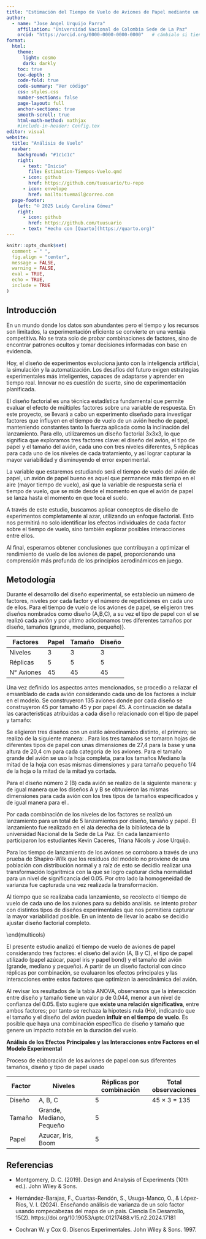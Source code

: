 ---
title: "Estimación del Tiempo de Vuelo de Aviones de Papel mediante un Diseño Factorial de Tres Vías"
author: 
  - name: "Jose Angel Urquijo Parra"
    affiliation: "Universidad Nacional de Colombia Sede de La Paz"
    orcid: "https://orcid.org/0000-0000-0000-0000"   # cámbialo si tienes uno
format:
  html:
    theme: 
      light: cosmo
      dark: darkly
    toc: true
    toc-depth: 3
    code-fold: true
    code-summary: "Ver código"
    css: styles.css
    number-sections: false
    page-layout: full
    anchor-sections: true
    smooth-scroll: true
    html-math-method: mathjax
    #include-in-header: Config.tex
editor: visual
website:
  title: "Análisis de Vuelo"
  navbar:
    background: "#1c1c1c"
    right:
      - text: "Inicio"
        file: Estimation-Tiempos-Vuelo.qmd
      - icon: github
        href: https://github.com/tuusuario/tu-repo
      - icon: envelope
        href: mailto:tuemail@correo.com
  page-footer:
    left: "© 2025 Leidy Carolina Gómez"
    right: 
      - icon: github
        href: https://github.com/tuusuario
      - text: "Hecho con [Quarto](https://quarto.org)"
---


```{r setup, include=FALSE}

knitr::opts_chunk$set(
  comment = " ",
  fig.align = "center",
  message = FALSE,
  warning = FALSE,
  eval = TRUE,
  echo = TRUE,
  include = TRUE
)

```

## Introducción


En un mundo donde los datos son abundantes pero el tiempo y los recursos son limitados, la experimentación eficiente se convierte en una ventaja competitiva. No se trata solo de probar combinaciones de factores, sino de encontrar patrones ocultos y tomar decisiones informadas con base en evidencia.

Hoy, el diseño de experimentos evoluciona junto con la inteligencia artificial, la simulación y la automatización. Los desafíos del futuro exigen estrategias experimentales más inteligentes, capaces de adaptarse y aprender en tiempo real. Innovar no es cuestión de suerte, sino de experimentación planificada.

El diseño factorial es una técnica estadística fundamental que permite evaluar el efecto de múltiples factores sobre una variable de respuesta. En este proyecto, se llevará a cabo un experimento diseñado para investigar factores que influyen en el tiempo de vuelo de un avión hecho de papel, manteniendo constantes tanto la fuerza aplicada como la inclinación del lanzamiento.
Para ello, utilizaremos un diseño factorial 3x3x3, lo que significa que exploramos tres factores clave: el diseño del avión, el tipo de papel y el tamaño del avión, cada uno con tres niveles diferentes, 5 réplicas para cada uno de los niveles de cada tratamiento, y así lograr capturar la mayor variabilidad y disminuyendo el error experimental.

La variable que estaremos estudiando será el tiempo de vuelo del avión de papel, un avión de papel bueno es aquel que permanece más tiempo en el aire (mayor tiempo de vuelo), así que la variable de respuesta sería el tiempo de vuelo, que se mide desde el momento en que el avión de papel se lanza hasta el momento en que toca el suelo.

A través de este estudio, buscamos aplicar conceptos de diseño de experimentos completamente al azar, utilizando un enfoque factorial. Esto nos permitirá no solo identificar los efectos individuales de cada factor sobre el tiempo de vuelo, sino también explorar posibles interacciones entre ellos.

 Al final, esperamos obtener conclusiones que contribuyan a optimizar el rendimiento de vuelo de los aviones de papel, proporcionando una comprensión más profunda de los principios aerodinámicos en juego.
 

## Metodología

Durante el desarrollo del diseño experimental, se establecio un número de factores, niveles por cada factor y el número de repeticiones en cada uno de ellos. Para el tiempo de vuelo de los aviones de papel, se eligieron tres diseños nombrados como diseño (A,B,C), a su vez el tipo de papel con el se realizó cada avión y por ultimo adiccionamos tres diferentes tamaños  por diseño, tamaños (grande, mediano, pequeño)}.


| Factores   | Papel | Tamaño | Diseño |
|------------|-------|--------|--------|
| Niveles    |   3   |   3    |   3    |
| Réplicas   |   5   |   5    |   5    |
| N° Aviones |  45   |  45    |  45    |



Una vez definido los aspectos antes mencionados, se procedio a reliazar el emsanblado de cada avión considerando cada uno de los factores a incluir en el modelo. Se construyeron 135 aviones donde por cada diseño se construyeron 45 por tamaño 45 y por papel 45. A continuación se datalla las caracteristicas atribuidas a cada diseño relacionado con el tipo de papel y tamaño:

Se eligieron tres diseños con un estilo aérodinamico distinto, el primero; se realizo de la siguiente manera: \href{https://www.youtube.com/watch?v=SkCAzBsISa0}{\textcolor{blue}{Diseño A}}. Para los tres tamaños se tomaron hojas de diferentes tipos de papel con unas dimensiones de 27,4 para la base y  una altura de 20,4 cm para cada categoria de los aviones. Para el tamaño grande del avión se uso la hoja completa, para los tamaños Mediano la mitad de la hoja con esas mismas dimensiones y para tamaño pequeño 1/4 de la hoja o la mitad de la mitad ya cortada.

Para el diseño número 2 (B) cada avión se realizo de la siguiente manera: \href{https://pin.it/3knu8mssG}{\textcolor{blue}{Diseño B}} y de igual manera que los diseños A y B se obtuvieron las mismas dimensiones para cada avión con los tres tipos de tamaños especificados y de igual manera para el \href{https://pin.it/5hqBwsGGt}{\textcolor{blue}{Diseño C}}.


Por cada combinación de los niveles de los factores se realizó un lanzamiento para un total de 5 lanzamientos por diseño, tamaño y papel. El lanzamiento fue realizado en el ala derecha de la biblioteca de la universidad Nacional de la Sede de La Paz. En cada lanzamiento participaron los estudiantes Kevin Caceres, Triana Nicols y Jose Urquijo.

Para los tiempo de lanzamiento de los aviones se corroboro a través de una prueba de Shapiro-Wilk que los residuos del modelo no proviene de una población con distribución normal y a raíz de esto se decidio realizar una transformación logaritmica con la que se logro capturar dicha normalidad para un nivel de significancia del 0.05. Por otro lado la homogeneidad de varianza fue capturada una vez realizada la transformación.



Al tiempo que se realizaba cada lanzamiento, se recolecto el tiempo de vuelo de cada uno de los aviones para su debido analisis. se intento probar con distintos tipos de diseños experimentales que nos permitiera capturar la mayor variabilidad posible. En un intento de llevar lo acabo se decidio ajustar diseño factorial completo.

\end{multicols}


\subsection{Resultados}

El presente estudio analizó el tiempo de vuelo de aviones de papel considerando tres factores: el diseño del avión (A, B y C), el tipo de papel utilizado (papel azúcar, papel iris y papel bond) y el tamaño del avión (grande, mediano y pequeño). A partir de un diseño factorial con cinco réplicas por combinación, se evaluaron los efectos principales y las interacciones entre estos factores que optimizan la aerodinámica del avión.

\begin{multicols}{2}

Tenemos un diseño con tres factores \(A\), \(B\), y \(C\), y que cada uno tiene \(a\), \(b\) y \(c\) niveles, respectivamente. Entonces, el modelo matemático general para un diseño factorial completo de tres factores es:

\begin{align*}
Y_{ijk} &= \mu + \alpha_i + \beta_j + \gamma_k \\
        &\quad + (\alpha\beta)_{ij} + (\alpha\gamma)_{ik} + (\beta\gamma)_{jk} \\
        &\quad + (\alpha\beta\gamma)_{ijk} + \epsilon_{ijk}
\end{align*}


Donde:

- \(Y_{ijk}\) es el valor de la respuesta para el \(i\)-ésimo nivel del factor \(A\), el \(j\)-ésimo nivel del factor \(B\), y el \(k\)-ésimo nivel del factor \(C\).

- \(\mu\) es la media general de todas las observaciones.

- \(\alpha_i\), \(\beta_j\), \(\gamma_k\) son los efectos principales de los factores \(A\), \(B\) y \(C\), respectivamente.

- \((\alpha\beta)_{ij}\), \((\alpha\gamma)_{ik}\), \((\beta\gamma)_{jk}\) son los efectos de interacción de dos factores.

- \((\alpha\beta\gamma)_{ijk}\) es el efecto de interacción de tres factores.

- \(\epsilon_{ijk}\) es el error aleatorio, que se asume independiente y normalmente distribuido con media cero y varianza \(\sigma^2\).

Este modelo describe cómo cada uno de los tres factores, tanto de manera individual como en interacción, afecta la respuesta observada \(Y_{ijk}\).

\end{multicols}


\begin{tcolorbox}[title=\textcolor{white}{\textbf{Hipótesis del modelo}}]
\begin{align*}
H_0\!: &\ \text{No existen diferencias entre las medias de los niveles de los tratamientos.} \\
H_1\!: &\ \text{Existen diferencias significativas entre las medias de los niveles de los tratamientos.}
\end{align*}
\end{tcolorbox}

\vspace{1cm}

Al revisar los resultados de la tabla ANOVA, observamos que la interacción entre diseño y  tamaño tiene un valor p de 0.044, menor a un nivel de confianza del 0.05. Esto sugiere que **existe una relación significativa**, entre ambos factores; por tanto se rechaza la hipotesis nula (Ho), indicando que el tamaño y el diseño del avión pueden **influir en el tiempo de vuelo**. Es posible que haya una combinación específica de diseño y tamaño que genere un impacto notable en la duración del vuelo.

\begin{table}[H]
    \centering
    \caption{ANOVA}
    \label{tab:anova}
    \begin{tabular}{lcccccc}
        \toprule
        \rowcolor{azulverde} % Aplica el color al encabezado
        \textcolor{white}{\textbf{Fuente}} & \textcolor{white}{\textbf{GL}} & \textcolor{white}{\textbf{SC Ajust.}} & \textcolor{white}{\textbf{MC Ajust.}} & \textcolor{white}{\textbf{F Cal.}} & \textcolor{white}{\textbf{F tab. (0.05)}} &\textcolor{white}{\textbf{Valor p}} \\
        \midrule
        Diseño & 2 & 1,0020 & 0,50102 & 2,99 & 3,08 & 0,055 \\
        Tamaño & 2 & 0,2979 & 0,14895 & 0,89 & 3,08 & 0,414 \\
        Papel & 2 & 0,4282 & 0,21408 & 1,28 & 3,08 & 0,283 \\
        \rowcolor{gray}
        Diseño x Tamaño & 4 & 1,7035 & 0,42587 & 2,54 & 2,46 & 0,044 \\
        Diseño x Papel & 4 & 0,2394 & 0,05986 & 0,36 & 2,46 & 0,839 \\
        Tamaño x Papel & 4 & 0,5223 & 0,13058 & 0,78 & 2,46 & 0,541 \\
        Diseño x Tamaño x Papel & 8 & 1,5400 & 0,19250 & 1,15 & 2,01 & 0,337 \\
        Error & 108 & 18,1052 & 0,16764 & & \\
        Total & 134 & 23,8386 & & & \\
        \bottomrule
    \end{tabular}
\end{table}

\newpage

**Análisis de los Efectos Principales y las Interacciones entre Factores en el Modelo Experimental**


\begin{multicols}{2}

El análisis factorial muestra que los factores Diseño, Tamaño y Papel tienen un impacto significativo en la variable de respuesta (Media de Lg). En el gráfico de efectos principales, se observa que el Diseño C tiene la mayor media, mientras que el Diseño B presenta la menor. En cuanto al Tamaño, las medias aumentan progresivamente de Grande a Pequeño, indicando que este factor influye de manera creciente en la variable de respuesta. Por otro lado, el Papel también afecta los resultados, con el tipo Boom mostrando las mayores medias y el tipo Iris las más bajas.

El análisis de interacciones revela que el efecto de un factor no es constante a través de los niveles de los otros factores. Se observa una interacción notable entre Diseño y Tamaño, especialmente en el Diseño C, donde los efectos de los diferentes tamaños son más variables. De manera similar, las interacciones entre Diseño y Papel, así como Tamaño y Papel, indican que los efectos de estos factores dependen de los niveles de los otros.

Dado que las líneas en las gráficas de interacción no son paralelas, se sugiere que los efectos no son aditivos, lo que refuerza la necesidad de incluir términos de interacción en el modelo estadístico. Estos resultados indican que el comportamiento de la variable de respuesta es complejo y está influenciado por la combinación específica de los niveles de los factores evaluados.

\end{multicols}

\subsection{Concluiones y trabajos futuros}

\begin{multicols}{2}

Los resultados mostraron que el tiempo de vuelo estuvo significativamente influenciado por el diseño del avión y el tamaño. En particular, el diseño C presentó los tiempos de vuelo más altos en promedio, mientras que el diseño B mostró una menor capacidad de planeo. En cuanto al tipo de papel, el papel bond demostró ser el más adecuado para aumentar la duración del vuelo, haciendo una investigación podemos decir que

- El tipo de papel utilizado afecta el peso del avión de papel. Un papel más ligero puede permitir que el avión vuele más tiempo, ya que reduce la carga que las alas deben sostener.

- La rigidez del papel influye en la forma en que se mantiene el avión durante el vuelo. Un papel más rígido puede ayudar a mantener la forma del avión.

- Un diseño con alas más anchas y planas puede generar más sustentación, lo que permite un vuelo más prolongado. Las alas deben estar diseñadas para minimizar la resistencia y maximizar la sustentación.

- El tipo de papel determina el peso y la rigidez del avión, afectando su capacidad para volar durante más tiempo.

- El diseño del avión influye en la sustentación y la resistencia, lo que a su vez impacta en la estabilidad y el control durante el vuelo.

El análisis de varianza (ANOVA) reveló interacciones significativas entre el diseño del avión y el tipo de papel, lo que sugiere que ciertas combinaciones fueron más efectivas que otras. Por ejemplo, el diseño C combinado con papel Bond obtuvo los mejores resultados, mientras que el diseño B con papel Iris presentó los tiempos de vuelo más bajos. El tamaño del avión tuvo un efecto moderado, con los modelos pequeños logrando un mejor equilibrio entre la sustentación y la resistencia al aire.
Estos hallazgos son relevantes para la optimización de modelos de aviones de papel, proporcionando información clave sobre cómo la elección de materiales y el diseño afectan el rendimiento de vuelo. 
Se recomienda realizar estudios adicionales que consideren otros factores como las condiciones del lanzamiento y la influencia de corrientes de aire para validar y ampliar estos resultados.
Finalmente, es importante destacar que el presente estudio tuvo algunas limitaciones, como la variabilidad en la ejecución de los lanzamientos y posibles diferencias en la precisión de los dobleces en cada réplica. Sin embargo, los hallazgos obtenidos constituyen una base sólida para futuras investigaciones sobre aerodinámica en modelos de papel y su aplicación en experimentos educativos y recreativos.

\end{multicols}

\newpage

\subsection{Anexos fotográficos}

Proceso de elaboración de los aviones de papel con sus diferentes tamaños, diseño y tipo de papel usado


\newpage

\subsection{Tiempos de vuelo recolectados por factor}

| Factor   | Niveles                    | Réplicas por combinación | Total observaciones |
|----------|----------------------------|---------------------------|----------------------|
| Diseño   | A, B, C                    | 5                         | 45 × 3 = 135         |
| Tamaño   | Grande, Mediano, Pequeño   | 5                         |                     |
| Papel    | Azucar, Iris, Boom         | 5                         |                     |





## Referencias

- Montgomery, D. C. (2019). Design and Analysis of Experiments (10th ed.). John Wiley & Sons.

-  Hernández-Barajas, F., Cuartas-Rendón, S., Usuga-Manco, O., & López-Ríos, V. I. (2024). Enseñando análisis de varianza de un solo factor usando rompecabezas del mapa de un país. Ciencia En Desarrollo, 15(2). https://doi.org/10.19053/uptc.01217488.v15.n2.2024.17181

- Cochran W. y Cox G. Disenos Experimentales. John Wiley & Sons. 1997.



